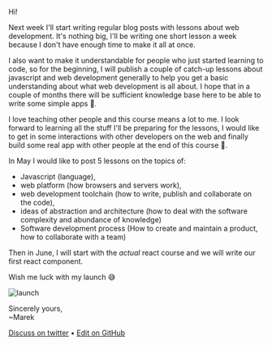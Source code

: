
Hi!

Next week I'll start writing regular blog posts with lessons about web development. It's nothing big, I'll be writing one short lesson a week because I don't have enough time to make it all at once.

I also want to make it understandable for people who just started learning to code, so for the beginning, I will publish a couple of catch-up lessons about javascript and web development generally to help you get a basic understanding about what web development is all about. I hope that in a couple of months there will be sufficient knowledge base here to be able to write some simple apps 💪.

I love teaching other people and this course means a lot to me. I look forward to learning all the stuff I'll be preparing for the lessons, I would like to get in some interactions with other developers on the web and finally build some real app with other people at the end of this course 🤩.

In May I would like to post 5 lessons on the topics of:

- Javascript (language),
- web platform (how browsers and servers work),
- web development toolchain (how to write, publish and collaborate on the code),
- ideas of abstraction and architecture (how to deal with the software complexity and abundance of knowledge)
- Software development process (How to create and maintain a product, how to collaborate with a team)

Then in June, I will start with the _actual_ react course and we will write our first react component.

Wish me luck with my launch 😅

<img src={launch} alt="launch" />

Sincerely yours,<br />
~Marek

[Discuss on twitter](https://twitter.com/marek_us/status/1122910607991279618) • [Edit on GitHub](https://github.com/mcalus3/create-react-blog/blob/master/src/routes/posts/2019-04-29-course-announcment/document-English.mdx)
